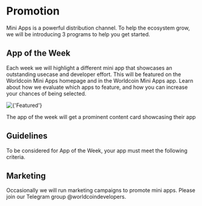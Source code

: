 
# Promotion

Mini Apps is a powerful distribution channel. To help the ecosystem grow, we will be introducing 3 programs to help you get started.

## App of the Week

Each week we will highlight a different mini app that showcases an outstanding usecase and developer effort.
This will be featured on the Worldcoin Mini Apps homepage and in the Worldcoin Mini Apps app. Learn about how we evaluate which apps to feature,
and how you can increase your chances of being selected.

<div className="flex w-full flex-col items-center justify-center">
	<Image
		width={243}
		height={549}
		src={'/images/docs/mini-apps/more/featured.jpg'}
		alt={'Featured'}
		className="!m-0"
	/>
	<p>The app of the week will get a prominent content card showcasing their app</p>
</div>

## Guidelines

To be considered for App of the Week, your app must meet the following <Link href="/mini-apps/design/app-guidelines">criteria</Link>.

## Marketing

Occasionally we will run marketing campaigns to promote mini apps. Please join our Telegram group @worldcoindevelopers.
